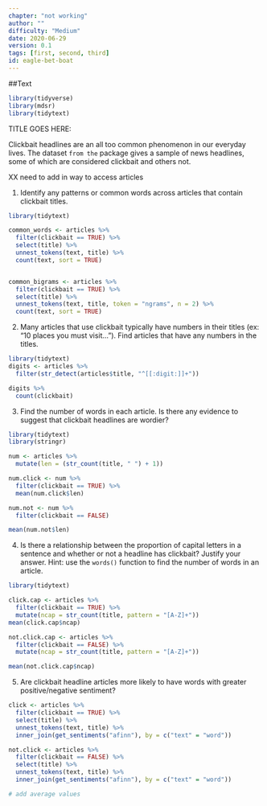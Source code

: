 ```yaml
---
chapter: "not working"
author: ""
difficulty: "Medium"
date: 2020-06-29 
version: 0.1
tags: [first, second, third]
id: eagle-bet-boat
---
```

##Text
```r
library(tidyverse)
library(mdsr)
library(tidytext)
```


TITLE GOES HERE: 


Clickbait headlines are an all too common phenomenon in our everyday lives. The dataset `` from the `` package gives a sample of news headlines, some of which are considered clickbait and others not.

XX need to add in way to access articles

1. Identify any patterns or common words across articles that contain clickbait titles. 

  <!--begin-answer-->
```r
library(tidytext)

common_words <- articles %>%
  filter(clickbait == TRUE) %>%
  select(title) %>%
  unnest_tokens(text, title) %>%
  count(text, sort = TRUE)


common_bigrams <- articles %>%
  filter(clickbait == TRUE) %>%
  select(title) %>%
  unnest_tokens(text, title, token = "ngrams", n = 2) %>%
  count(text, sort = TRUE)
```
  <!--end-answer-->

2. Many articles that use clickbait typically have numbers in their titles (ex: "10 places you must visit..."). Find articles that have any numbers in the titles. 

  <!--begin-answer-->
```r
library(tidytext)
digits <- articles %>%
  filter(str_detect(articles$title, "^[[:digit:]]+"))

digits %>%
  count(clickbait)
```

  <!--end-answer-->


3. Find the number of words in each article. Is there any evidence to suggest that clickbait headlines are wordier?

  <!--begin-answer-->

```r
library(tidytext)
library(stringr)

num <- articles %>%
  mutate(len = (str_count(title, " ") + 1))

num.click <- num %>%
  filter(clickbait == TRUE) %>%
  mean(num.click$len)

num.not <- num %>%
  filter(clickbait == FALSE)

mean(num.not$len)
```

  <!--end-answer-->

4. Is there a relationship between the proportion of capital letters in a sentence and whether or not a headline has clickbait? Justify your answer. Hint: use the `words()` function to find the number of words in an article.  

  <!--begin-answer-->
```r
library(tidytext)

click.cap <- articles %>%
  filter(clickbait == TRUE) %>%
  mutate(ncap = str_count(title, pattern = "[A-Z]+"))
mean(click.cap$ncap)

not.click.cap <- articles %>%
  filter(clickbait == FALSE) %>%
  mutate(ncap = str_count(title, pattern = "[A-Z]+"))

mean(not.click.cap$ncap)
```
  <!--end-answer-->


5. Are clickbait headline articles more likely to have words with greater positive/negative sentiment?

```r

click <- articles %>%
  filter(clickbait == TRUE) %>%
  select(title) %>%
  unnest_tokens(text, title) %>%
  inner_join(get_sentiments("afinn"), by = c("text" = "word"))

not.click <- articles %>%
  filter(clickbait == FALSE) %>%
  select(title) %>%
  unnest_tokens(text, title) %>%
  inner_join(get_sentiments("afinn"), by = c("text" = "word"))

# add average values
```


